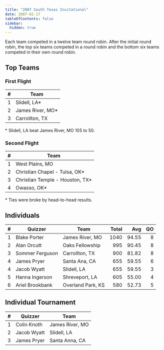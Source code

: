 ```yaml
---
title: "2007 South Texas Invitational"
date: 2007-02-17
tableOfContents: false
sidebar:
  hidden: true
---
```


Each team competed in a twelve team round robin. After the initial round robin, the top six teams competed in a round robin and the bottom six teams competed in their own round robin.

## Top Teams

### First Flight

|    # | Team             |
| ---: | ---------------- |
|    1 | Slidell, LA*     |
|    2 | James River, MO* |
|    3 | Carrollton, TX   |

\* Slidell, LA beat James River, MO 105 to 50.

### Second Flight

|    # | Team                            |
| ---: | ------------------------------- |
|    1 | West Plains, MO                 |
|    2 | Christian Chapel - Tulsa, OK*   |
|    3 | Christian Temple - Houston, TX* |
|    4 | Owasso, OK*                     |

\* Ties were broke by head-to-head results.

## Individuals

|    # | Quizzer         | Team              | Total |   Avg |   QO |
| ---: | --------------- | ----------------- | ----: | ----: | ---: |
|    1 | Blake Porter    | James River, MO   |  1040 | 94.55 |    8 |
|    2 | Alan Orcutt     | Oaks Fellowship   |   995 | 90.45 |    8 |
|    3 | Sommer Ferguson | Carrollton, TX    |   900 | 81.82 |    8 |
|    4 | James Pryer     | Santa Ana, CA     |   655 | 59.55 |    6 |
|    4 | Jacob Wyatt     | Slidell, LA       |   655 | 59.55 |    3 |
|    5 | Hanna Ingerson  | Shreveport, LA    |   605 | 55.00 |    4 |
|    6 | Ariel Brookbank | Overland Park, KS |   580 | 52.73 |    5 |

## Individual Tournament

|    # | Quizzer     | Team            |
| ---: | ----------- | --------------- |
|    1 | Colin Knoth | James River, MO |
|    2 | Jacob Wyatt | Slidell, LA     |
|    3 | James Pryer | Santa Anna, CA  |
